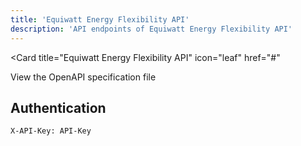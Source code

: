```yaml
---
title: 'Equiwatt Energy Flexibility API'
description: 'API endpoints of Equiwatt Energy Flexibility API'
---
```


<Card
  title="Equiwatt Energy Flexibility API"
  icon="leaf"
  href="#"
>
  View the OpenAPI specification file
</Card>

## Authentication
```
X-API-Key: API-Key
```
